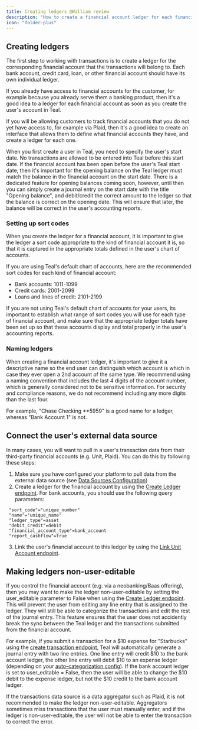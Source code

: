```yaml
---
title: Creating ledgers @William review
description: "How to create a financial account ledger for each financial account."
icon: "folder-plus"
---
```


## Creating ledgers

The first step to working with transactions is to create a ledger for the corresponding financial account that the transactions will belong to. Each bank account, credit card, loan, or other financial account should have its own individual ledger.

If you already have access to financial accounts for the customer, for example because you already serve them a banking product, then it's a good idea to a ledger for each financial account as soon as you create the user's account in Teal.

If you will be allowing customers to track financial accounts that you do not yet have access to, for example via Plaid, then it's a good idea to create an interface that allows them to define what financial accounts they have, and create a ledger for each one.

When you first create a user in Teal, you need to specify the user's start date. No transactions are allowed to be entered into Teal before this start date. If the financial account has been open before the user's Teal start date, then it's important for the opening balance on the Teal ledger must match the balance in the financial account on the start date. There is a dedicated feature for opening balances coming soon, however, until then you can simply create a journal entry on the start date with the title "Opening balance", and debit/credit the correct amount to the ledger so that the balance is correct on the opening date. This will ensure that later, the balance will be correct in the user's accounting reports.

### Setting up sort codes

When you create the ledger for a financial account, it is important to give the ledger a sort code appropriate to the kind of financial account it is, so that it is captured in the appropriate totals defined in the user's chart of accounts.

If you are using Teal's default chart of accounts, here are the recommended sort codes for each kind of financial account:

- Bank accounts: 1011-1099
- Credit cards: 2001-2099
- Loans and lines of credit: 2101-2199

If you are not using Teal's default chart of accounts for your users, its important to establish what range of sort codes you will use for each type of financial account, and make sure that the appropriate ledger totals have been set up so that these accounts display and total properly in the user's accounting reports.

### Naming ledgers

When creating a financial account ledger, it's important to give it a descriptive name so the end user can distinguish which account is which in case they ever open a 2nd account of the same type. We recommend using a naming convention that includes the last 4 digits of the account number, which is generally considered not to be sensitive information. For security and compliance reasons, we do not recommend including any more digits than the last four.

For example, "Chase Checking \*\*5959" is a good name for a ledger, whereas "Bank Account 1" is not.

## Connect the user's external data source

In many cases, you will want to pull in a user's transaction data from their third-party financial accounts (e.g. Unit, Plaid). You can do this by following these steps:

1. Make sure you have configured your platform to pull data from the external data source (see [Data Sources Configuration](/configuration/data_sources_config))
2. Create a ledger for the financial account by using the [Create Ledger endpoint](/api-reference/ledgers/create_ledger). For bank accounts, you should use the following query parameters:

```
 "sort_code"="unique_number"
 "name"="unique_name"
 "ledger_type"=asset
 "debit_credit"=debit
 "financial_account_type"=bank_account
 "report_cashflow"=true
```

3. Link the user's financial account to this ledger by using the [Link Unit Account endpoint](/api-reference/transaction_sources/link_unit_account).

## Making ledgers non-user-editable

If you control the financial account (e.g. via a neobanking/Baas offering), then you may want to make the ledger non-user-editable by setting the user_editable parameter to False when using the [Create Ledger endpoint](/api-reference/ledgers/create_ledger). This will prevent the user from editing any line entry that is assigned to the ledger. They will still be able to categorize the transactions and edit the rest of the journal entry. This feature ensures that the user does not accidently break the sync between the Teal ledger and the transactions submitted from the financial account.

For example, if you submit a transaction for a $10 expense for "Starbucks" using the [create transaction endpoint](/transactions/submitting), Teal will automatically generate a journal entry with two line entries. One line entry will credit $10 to the bank account ledger, the other line entry will debit $10 to an expense ledger (depending on your [auto-categorization config](/configuration/categorization_config)). If the bank account ledger is set to user_editable = False, then the user will be able to change the $10 debit to the expense ledger, but not the $10 credit to the bank account ledger.

If the transactions data source is a data aggregator such as Plaid, it is not recommended to make the ledger non-user-editable. Aggregators sometimes miss transactions that the user must manually enter, and if the ledger is non-user-editable, the user will not be able to enter the transaction to correct the error.
